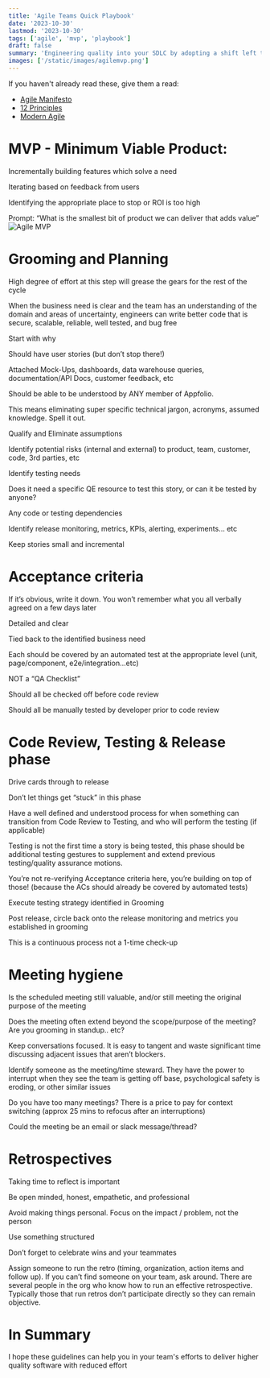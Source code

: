 ```yaml
---
title: 'Agile Teams Quick Playbook'
date: '2023-10-30'
lastmod: '2023-10-30'
tags: ['agile', 'mvp', 'playbook']
draft: false
summary: 'Engineering quality into your SDLC by adopting a shift left team mindset can lead to higher quality outcomes with fewer bugs and happier customers'
images: ['/static/images/agilemvp.png']
---
```


If you haven't already read these, give them a read:

- [Agile Manifesto](https://agilemanifesto.org/)
- [12 Principles](https://agilemanifesto.org/principles.html)
- [Modern Agile](https://modernagile.org/)

# MVP - Minimum Viable Product:

Incrementally building features which solve a need

Iterating based on feedback from users

Identifying the appropriate place to stop or ROI is too high

Prompt: “What is the smallest bit of product we can deliver that adds value”
![Agile MVP](/static/images/agilemvp.png)

# Grooming and Planning

High degree of effort at this step will grease the gears for the rest of the cycle

When the business need is clear and the team has an understanding of the domain and areas of uncertainty, engineers can write better code that is secure, scalable, reliable, well tested, and bug free

Start with why

Should have user stories (but don’t stop there!)

Attached Mock-Ups, dashboards, data warehouse queries, documentation/API Docs, customer feedback, etc

Should be able to be understood by ANY member of Appfolio.

This means eliminating super specific technical jargon, acronyms, assumed knowledge. Spell it out.

Qualify and Eliminate assumptions

Identify potential risks (internal and external) to product, team, customer, code, 3rd parties, etc

Identify testing needs

Does it need a specific QE resource to test this story, or can it be tested by anyone?

Any code or testing dependencies

Identify release monitoring, metrics, KPIs, alerting, experiments… etc

Keep stories small and incremental

# Acceptance criteria

If it’s obvious, write it down. You won’t remember what you all verbally agreed on a few days later

Detailed and clear

Tied back to the identified business need

Each should be covered by an automated test at the appropriate level (unit, page/component, e2e/integration…etc)

NOT a “QA Checklist”

Should all be checked off before code review

Should all be manually tested by developer prior to code review

# Code Review, Testing & Release phase

Drive cards through to release

Don’t let things get “stuck” in this phase

Have a well defined and understood process for when something can transition from Code Review to Testing, and who will perform the testing (if applicable)

Testing is not the first time a story is being tested, this phase should be additional testing gestures to supplement and extend previous testing/quality assurance motions.

You’re not re-verifying Acceptance criteria here, you’re building on top of those! (because the ACs should already be covered by automated tests)

Execute testing strategy identified in Grooming

Post release, circle back onto the release monitoring and metrics you established in grooming

This is a continuous process not a 1-time check-up

# Meeting hygiene

Is the scheduled meeting still valuable, and/or still meeting the original purpose of the meeting

Does the meeting often extend beyond the scope/purpose of the meeting? Are you grooming in standup.. etc?

Keep conversations focused. It is easy to tangent and waste significant time discussing adjacent issues that aren’t blockers.

Identify someone as the meeting/time steward. They have the power to interrupt when they see the team is getting off base, psychological safety is eroding, or other similar issues

Do you have too many meetings? There is a price to pay for context switching (approx 25 mins to refocus after an interruptions)

Could the meeting be an email or slack message/thread?

# Retrospectives

Taking time to reflect is important

Be open minded, honest, empathetic, and professional

Avoid making things personal. Focus on the impact / problem, not the person

Use something structured

Don’t forget to celebrate wins and your teammates

Assign someone to run the retro (timing, organization, action items and follow up). If you can’t find someone on your team, ask around. There are several people in the org who know how to run an effective retrospective. Typically those that run retros don’t participate directly so they can remain objective.

# In Summary

I hope these guidelines can help you in your team's efforts to deliver higher quality software with reduced effort
